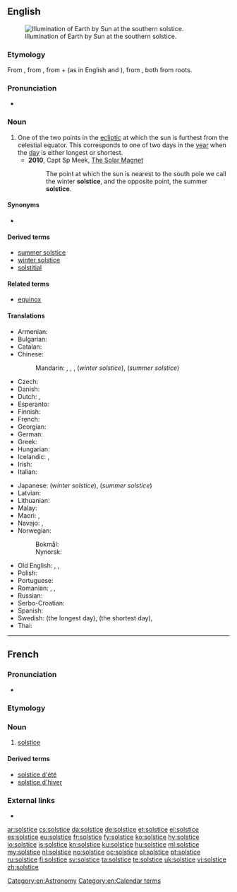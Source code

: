 ==English==
{{wikipedia}}
[[File:Earth-lighting-winter-solstice EN.png|thumb|Illumination of Earth by Sun at the southern solstice.]]

===Etymology===
From {{etyl|fro|en}} {{term|solstice|lang=fro}}, from {{etyl|la|en}} {{term|solstitium|lang=la}}, from {{term|sol||sun|lang=la}} + {{term|sto||stand|lang=la}} (as in English {{term|solar|lang=en}} and {{term|resist|lang=en}}), from {{term|sistō||I stand still|lang=la}}, both from {{etyl|ine-pro|en}} roots.

===Pronunciation===
* {{IPA|/ˈsɒl.stɪs/|lang=en}}

===Noun===
{{en-noun}}

# One of the two points in the [[ecliptic]] at which the sun is furthest from the celestial equator. This corresponds to one of two days in the [[year]] when the [[day]] is either longest or shortest.
#* '''2010''', Capt Sp Meek, [https://books.google.com/books?id=ZNrtnH9kvYYC&pg=PP8&dq=solstice&hl=en&sa=X&ved=0CD4Q6AEwBji0AWoVChMI6YaS8uWsxwIVkiqICh32vgDd#v=onepage&q=solstice&f=false The Solar Magnet]
#*: The point at which the sun is nearest to the south pole we call the winter '''solstice''', and the opposite point, the summer '''solstice'''.

====Synonyms====
* {{l|en|sunstead}}

====Derived terms====
* [[summer solstice]]
* [[winter solstice]]
* [[solstitial]]

====Related terms====
* [[equinox]]

====Translations====
{{trans-top|point where the earth stands at the extreme of its ellipsis around the sun}}
* Armenian: {{t|hy|արևադարձ}}
* Bulgarian: {{t|bg|слънцестоéне|n|sc=Cyrl}}
* Catalan: {{t+|ca|solstici|m}}
* Chinese:
*: Mandarin: {{t+|cmn|至日|tr=zhìrì}}, {{t|cmn|至點}}, {{t+|cmn|至点|tr=zhìdiǎn}}, {{t+|cmn|冬至|tr=dōngzhì}} (''winter solstice''), {{t+|cmn|夏至|tr=xiàzhì}} (''summer solstice'')
* Czech: {{t+|cs|slunovrat|m}}
* Danish: {{t+|da|solhverv|n}}
* Dutch: {{t+|nl|zonnewende|f}}, {{t+|nl|zonnestilstand|m}}
* Esperanto: {{t|eo|solstico}}
* Finnish: {{t+|fi|päivänseisaus}}
* French: {{t+|fr|solstice|m}}
* Georgian: {{t|ka|ნაბუნიობა}}
* German: {{t+|de|Sonnenwende|f}}
* Greek: {{t+|el|ηλιοστάσιο|n}}
* Hungarian: {{t+|hu|napforduló}}
* Icelandic: {{t|is|sólstöður|f-p}}, {{t|is|sólhvörf|n-p}}
* Irish: {{t|ga|grianstad|m}}
* Italian: {{t+|it|solstizio|m}}
{{trans-mid}}
* Japanese: {{t+|ja|冬至|tr=とうじ, tōji}} (''winter solstice''), {{t+|ja|夏至|tr=げし, geshi}} (''summer solstice'')
* Latvian: {{t+|lv|saulgrieži|m-p}}
* Lithuanian: {{t|lt|saulėgrįža|f}}
* Malay: {{t|ms|solstis}}
* Maori: {{t|mi|takanga o te rā}}, {{t|mi|hikumutu}} {{qualifier|winter solstice}}
* Navajo: {{t|nv|shá niighááh}}, {{t|nv|shá niiltłʼah}}
* Norwegian:
*: Bokmål: {{t|nb|solverv|n}}
*: Nynorsk: {{t|nn|solkverv|m}}
* Old English: {{t|ang|midsumor|m}}, {{t|ang|sunstede|m}}, {{t|ang|sungihte|n}}
* Polish: {{t|pl|przesilenie|n}}
* Portuguese: {{t+|pt|solstício|m}}
* Romanian: {{t+|ro|solstițiu|n}}, {{t|ro|solstițiul verii|n}}, {{t|ro|solstițiul iernii|n}}
* Russian: {{t+|ru|солнцестоя́ние|n}}
* Serbo-Croatian: {{t+|sh|suncostaj|m}}
* Spanish: {{t+|es|solsticio|m}}
* Swedish: {{t+|sv|sommarsolstånd}} (the longest day), {{t+|sv|vintersolstånd}} (the shortest day), {{t+|sv|solstånd|n}}
* Thai: {{t|th|มายัน|tr=mayan|sc=Thai}}
{{trans-bottom}}

[[Category:en:Astronomy]]
[[Category:en:Calendar terms]]

----

==French==
{{wikipedia|lang=fr}}

===Pronunciation===
* {{IPA|/sɔl.stis/|lang=fr}}

===Etymology===
{{etyl|la|fr}} {{term|solstitium|lang=la}}

===Noun===
{{fr-noun|m}}

# {{context|astronomy|lang=fr}} [[solstice#French|solstice]]

====Derived terms====
* [[solstice d'été]]
* [[solstice d'hiver]]

===External links===
* {{R:TLFi}}

[[ar:solstice]]
[[cs:solstice]]
[[da:solstice]]
[[de:solstice]]
[[et:solstice]]
[[el:solstice]]
[[es:solstice]]
[[eu:solstice]]
[[fr:solstice]]
[[fy:solstice]]
[[ko:solstice]]
[[hy:solstice]]
[[io:solstice]]
[[is:solstice]]
[[kn:solstice]]
[[ku:solstice]]
[[hu:solstice]]
[[ml:solstice]]
[[my:solstice]]
[[nl:solstice]]
[[no:solstice]]
[[oc:solstice]]
[[pl:solstice]]
[[pt:solstice]]
[[ru:solstice]]
[[fi:solstice]]
[[sv:solstice]]
[[ta:solstice]]
[[te:solstice]]
[[uk:solstice]]
[[vi:solstice]]
[[zh:solstice]]